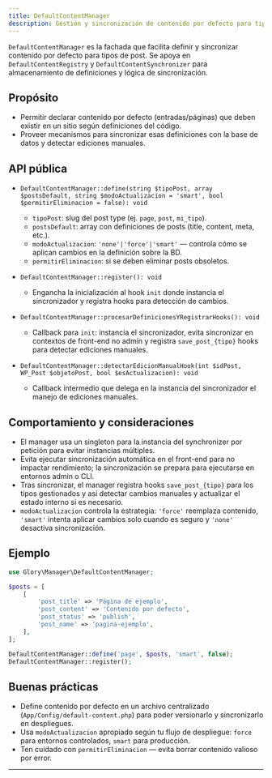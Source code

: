 ```yaml
---
title: DefaultContentManager
description: Gestión y sincronización de contenido por defecto para tipos de post
---
```


`DefaultContentManager` es la fachada que facilita definir y sincronizar contenido por defecto para tipos de post. Se apoya en `DefaultContentRegistry` y `DefaultContentSynchronizer` para almacenamiento de definiciones y lógica de sincronización.

## Propósito

- Permitir declarar contenido por defecto (entradas/páginas) que deben existir en un sitio según definiciones del código.
- Proveer mecanismos para sincronizar esas definiciones con la base de datos y detectar ediciones manuales.

## API pública

- `DefaultContentManager::define(string $tipoPost, array $postsDefault, string $modoActualizacion = 'smart', bool $permitirEliminacion = false): void`
  - `tipoPost`: slug del post type (ej. `page`, `post`, `mi_tipo`).
  - `postsDefault`: array con definiciones de posts (title, content, meta, etc.).
  - `modoActualizacion`: `'none'|'force'|'smart'` — controla cómo se aplican cambios en la definición sobre la BD.
  - `permitirEliminacion`: si se deben eliminar posts obsoletos.

- `DefaultContentManager::register(): void`
  - Engancha la inicialización al hook `init` donde instancia el sincronizador y registra hooks para detección de cambios.

- `DefaultContentManager::procesarDefinicionesYRegistrarHooks(): void`
  - Callback para `init`: instancia el sincronizador, evita sincronizar en contextos de front-end no admin y registra `save_post_{tipo}` hooks para detectar ediciones manuales.

- `DefaultContentManager::detectarEdicionManualHook(int $idPost, WP_Post $objetoPost, bool $esActualizacion): void`
  - Callback intermedio que delega en la instancia del sincronizador el manejo de ediciones manuales.

## Comportamiento y consideraciones

- El manager usa un singleton para la instancia del synchronizer por petición para evitar instancias múltiples.
- Evita ejecutar sincronización automática en el front-end para no impactar rendimiento; la sincronización se prepara para ejecutarse en entornos admin o CLI.
- Tras sincronizar, el manager registra hooks `save_post_{tipo}` para los tipos gestionados y así detectar cambios manuales y actualizar el estado interno si es necesario.
- `modoActualizacion` controla la estrategia: `'force'` reemplaza contenido, `'smart'` intenta aplicar cambios solo cuando es seguro y `'none'` desactiva sincronización.

## Ejemplo

```php
use Glory\Manager\DefaultContentManager;

$posts = [
    [
        'post_title' => 'Página de ejemplo',
        'post_content' => 'Contenido por defecto',
        'post_status' => 'publish',
        'post_name' => 'pagina-ejemplo',
    ],
];

DefaultContentManager::define('page', $posts, 'smart', false);
DefaultContentManager::register();
```

## Buenas prácticas

- Define contenido por defecto en un archivo centralizado (`App/Config/default-content.php`) para poder versionarlo y sincronizarlo en despliegues.
- Usa `modoActualizacion` apropiado según tu flujo de despliegue: `force` para entornos controlados, `smart` para producción.
- Ten cuidado con `permitirEliminacion` — evita borrar contenido valioso por error.

---
